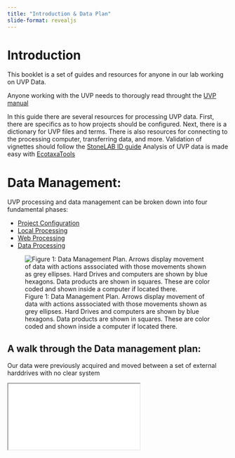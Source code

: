 ```yaml
---
title: "Introduction & Data Plan"
slide-format: revealjs
---
```


# Introduction

This booklet is a set of guides and resources for anyone in our lab working
on UVP Data.

Anyone working with the UVP needs to thorougly read throught the [UVP manual](https://sites.google.com/view/piqv/piqv-manuals/instruments-manuals)\

In this guide there are several resources for processing UVP data. First, there are specifics as to how projects should be configured. Next, there is a dictionary for UVP files and terms. There is also resources for connecting to the processing computer, transferring data, and more. 
Validation of vignettes should follow the [StoneLAB ID guide](#)
Analysis of UVP data is made easy with [EcotaxaTools](https://thealexbarth.github.io/Ecotaxa_Tools_Tutorial)



# Data Management:

UVP processing and data management can be broken down into four fundamental phases:

- [Project Configuration](#)
- [Local Processing](#)
- [Web Processing](#)
- [Data Processing](#)

![Figure 1: Data Management Plan. Arrows display movement of data with actions asssociated with those movements shown as grey ellipses. Hard Drives and computers are shown by blue hexagons. Data products are shown in squares. These are color coded and shown inside a computer if located there.](./media/new_stat_07.png)


## A walk through the Data management plan:
Our data were previously acquired and moved between a set of external harddrives with no clear system

<div>

```{=html}
<iframe src='./DMpres/dmpres.html' class='slide-deck'></iframe>
```

</div>